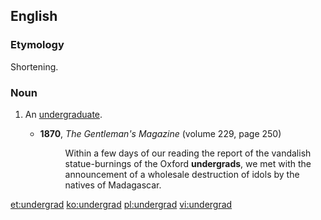 ==English==

===Etymology===
Shortening.

===Noun===
{{en-noun}}

# {{lb|en|informal}} An [[undergraduate]].
#* '''1870''', ''The Gentleman's Magazine'' (volume 229, page 250)
#*: Within a few days of our reading the report of the vandalish statue-burnings of the Oxford '''undergrads''', we met with the announcement of a wholesale destruction of idols by the natives of Madagascar.

[[et:undergrad]]
[[ko:undergrad]]
[[pl:undergrad]]
[[vi:undergrad]]